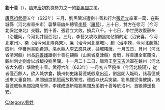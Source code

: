 '''劉十善'''（{{bd|?||623年||}}），[[隋朝|隋]]末[[唐朝|唐]]初割據勢力之一的[[劉黑闥|劉黑闥]]之弟。

[[唐高祖|唐高祖]][[武德|武德]]五年（622年）三月，劉黑闥派遣劉十善和行台[[張君立|張君立]]率軍一萬，在鼓城縣（河北省晉州市）襲擊唐幽州總管[[李藝|李藝]]（[[羅藝|羅藝]]）。三十日，雙方在徐河（今河北保定東北）交戰，劉十善、張君立大敗，損兵八千。十七日，李世民收復邢州（治龍岡，今河北井陘西北）。三月，李藝又攻取劉黑闥佔領的定（治安喜，今河北定州）、樂（治今河北隆堯東）、廉（治今河北藁城）、趙（治平棘，今河北趙縣）四州，俘獲尚書[[劉希道|劉希道]]。洺水縣人[[李去惑|李去惑]]見狀，據城降唐。十月五日，貝州（河北省清河縣）州長[[許善護|許善護]]跟劉十善在覦縣（山東省夏津縣）會戰，許善護全軍覆沒，觀州刺史劉會以城叛投劉黑闥。十一月二十二日，唐齊王[[李元吉|李元吉]]派軍在魏州（河北省大名縣）擊敗劉十善。武德六年（623年）一月初五至饒州（今河北饒陽），從者僅百餘人，欲入城求食，饒州刺史諸葛德威假意出迎，劉黑闥入城時，諸葛德威送來大量食物，黑闥過度飢餓而放鬆警戒，德威以伏兵突襲，劉黑闥受傷被擒，諸葛德威執黑闥投降唐軍，李建成遂斬殺劉黑闥及弟劉十善等於洛州，首級傳送長安。

{{唐朝人小作品}}

[[Category:劉姓|Category:劉姓]]
